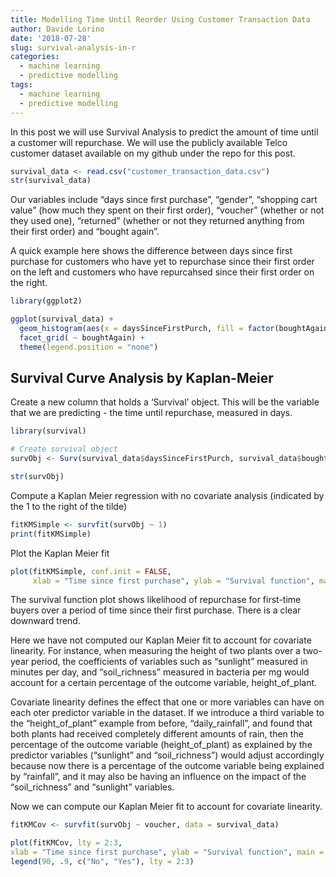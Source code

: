 ```yaml
---
title: Modelling Time Until Reorder Using Customer Transaction Data
author: Davide Lorino
date: '2018-07-28'
slug: survival-analysis-in-r
categories:
  - machine learning
  - predictive modelling
tags:
  - machine learning
  - predictive modelling
---
```


In this post we will use Survival Analysis to predict the amount of time until a customer will repurchase. We will use the publicly available Telco customer dataset available on my github under the repo for this post. 

```r
survival_data <- read.csv("customer_transaction_data.csv")
str(survival_data)
```

Our variables include "days since first purchase", "gender", "shopping cart value" (how much they spent on their first order), "voucher" (whether or not they used one), "returned" (whether or not they returned anything from their first order) and "bought again".

A quick example here shows the difference between days since first purchase for customers who have yet to repurchase since their first order on the left and customers who have repurcahsed since their first order on the right.

```r
library(ggplot2)

ggplot(survival_data) +
  geom_histogram(aes(x = daysSinceFirstPurch, fill = factor(boughtAgain))) +
  facet_grid( ~ boughtAgain) +
  theme(legend.position = "none")
```

## Survival Curve Analysis by Kaplan-Meier

Create a new column that holds a 'Survival' object. This will be the variable that we are predicting - the time until repurchase, measured in days.

```r
library(survival)

# Create survival object
survObj <- Surv(survival_data$daysSinceFirstPurch, survival_data$boughtAgain)

str(survObj)
```

Compute a Kaplan Meier regression with no covariate analysis (indicated by the 1 to the right of the tilde)

```r
fitKMSimple <- survfit(survObj ~ 1)
print(fitKMSimple)
```

Plot the Kaplan Meier fit

```r
plot(fitKMSimple, conf.init = FALSE,
     xlab = "Time since first purchase", ylab = "Survival function", main = "Survival Function")
```

The survival function plot shows likelihood of repurchase for first-time buyers over a period of time since their first purchase. There is a clear downward trend.

Here we have not computed our Kaplan Meier fit to account for covariate linearity. For instance, when measuring the height of two plants over a two-year period, the coefficients of variables such as "sunlight" measured in minutes per day, and "soil_richness" measured in bacteria per mg would account for a certain percentage of the outcome variable, height_of_plant. 

Covariate linearity defines the effect that one or more variables can have on each oter predictor variable in the dataset. If we introduce a third variable to the "height_of_plant" example from before, "daily_rainfall", and found that both plants had received completely different amounts of rain, then the percentage of the outcome variable (height_of_plant) as explained by the predictor variables ("sunlight" and "soil_richness") would adjust accordingly because now there is a percentage of the outcome variable being explained by "rainfall", and it may also be having an influence on the impact of the "soil_richness" and "sunlight" variables.

Now we can compute our Kaplan Meier fit to account for covariate linearity.

```r
fitKMCov <- survfit(survObj ~ voucher, data = survival_data)

plot(fitKMCov, lty = 2:3,
xlab = "Time since first purchase", ylab = "Survival function", main = "Survival function")
legend(90, .9, c("No", "Yes"), lty = 2:3)
```
